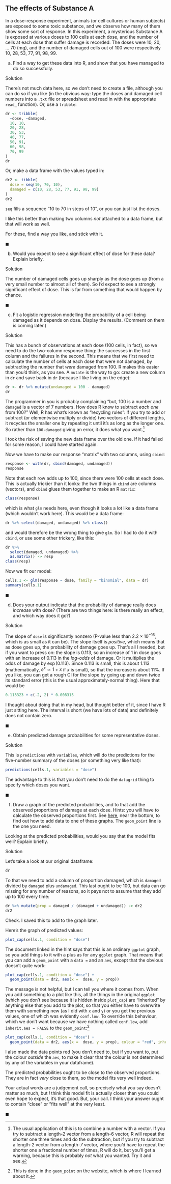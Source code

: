 ##  The effects of Substance A


 In a dose-response experiment, animals (or
cell cultures or human subjects) are exposed to some toxic substance,
and we observe how many of them show some sort of response. In this
experiment, a mysterious Substance A is exposed at various doses to
100 cells at each dose, and the number of cells at each dose that
suffer damage is recorded. The doses were 10, 20, ... 70 (mg), and
the number of damaged cells out of 100 were respectively 10, 28, 53,
77, 91, 98, 99.



(a) Find a way to get these data into R, and show that you have
managed to do so successfully.


Solution


There's not much data here, so we don't need to create a file,
although you can do so if you like (in the obvious way: type the
doses and damaged cell numbers into a `.txt` file or
spreadsheet and read in with the appropriate `read_`
function). 
Or, use a `tribble`:
```r
dr <- tribble(
  ~dose, ~damaged,
  10, 10,
  20, 28,
  30, 53,
  40, 77,
  50, 91,
  60, 98,
  70, 99
)
dr
```

       
Or, make a data frame with the values typed in:

```r
dr2 <- tibble(
  dose = seq(10, 70, 10),
  damaged = c(10, 28, 53, 77, 91, 98, 99)
)
dr2
```

 

`seq` fills a sequence "10 to 70 in steps of 10", or you can
just list the doses.

I like this better than making two columns *not* attached to a
data frame, but that will work as well.

For these, find a way you like, and stick with it.

    

$\blacksquare$

(b) Would you expect to see a significant effect of dose for
these data?
Explain briefly.


Solution


The number of damaged cells goes up sharply as the dose goes up
(from a very small number to almost all of them). So I'd expect
to see a strongly significant effect of dose. This is far from
something that would happen by chance.
 

$\blacksquare$

(c) Fit a logistic regression modelling the probability of a
cell being damaged as it depends on dose. Display the
results. (Comment on them is coming later.)


Solution


This has a bunch of observations at each dose (100 cells, in
fact), so we need to do the two-column response thing: the
successes in the first column and the failures in the
second. This means that we first need to calculate the number of
cells at each dose that were not damaged, by subtracting the
number that *were* damaged from 100. R makes this easier
than you'd think, as
you see. A `mutate` is the way to
go: create a new column in `dr` and save back in
`dr` (because I like living on the edge):
```r
dr <- dr %>% mutate(undamaged = 100 - damaged)
dr
```

       

The programmer in you is probably complaining "but, 100 is a number and `damaged` is a vector of 7 numbers. How does R know to subtract *each one* from 100?" Well, R has what's known as
"recycling rules": if you try to add or subtract (or elementwise
multiply or divide) two vectors of different lengths, it recycles the
smaller one by repeating it until it's as long as the longer one. So
rather than `100-damaged` giving an error, it does what you
want.^[The usual application of this is to combine a number  with a vector. If you try to subtract a length-2 vector from a  length-6 vector, R will repeat the shorter one three times and do  the subtraction, but if you try to subtract a length-2 vector from a length-*7* vector, where you'd have to repeat the shorter one a fractional number of times, R will do it, but you'll get a warning, because this is probably *not* what you wanted. Try it and see.]

I took the risk of saving the new data frame over the old one. If it
had failed for some reason, I could have started again.

Now we have to make our response "matrix" with two columns, using `cbind`:

```r
response <- with(dr, cbind(damaged, undamaged))
response
```

 

Note that each row adds up to 100, since there were 100 cells at each
dose. This is actually trickier than it looks: the two things in
`cbind` are columns (vectors), and `cbind` glues them
together to make an R `matrix`:

```r
class(response)
```

 

which is what `glm` needs here, even though it looks a lot like
a data frame (which wouldn't work here). This *would* be a data
frame:

```r
dr %>% select(damaged, undamaged) %>% class()
```

 

and would therefore be the wrong thing to give `glm`. So I had
to do it with `cbind`, or use some other trickery, like this:

```r
dr %>%
  select(damaged, undamaged) %>%
  as.matrix() -> resp
class(resp)
```

 

Now we fit our model:

```r
cells.1 <- glm(response ~ dose, family = "binomial", data = dr)
summary(cells.1)
```

 
    

$\blacksquare$

(d) Does your output indicate that the probability of damage
really does *increase* with dose? (There are two things here:
is there really an effect, and which way does it go?)


Solution


The slope of `dose` is significantly nonzero (P-value
less than $2.2 \times 10^{-16}$, which is as small as it can
be). The slope itself is *positive*, which means that as
dose goes up, the probability of damage goes up. 
That's all I needed, but if you want to press on: the slope is
0.113, so an increase of 1 in dose goes with an increase of
0.113 in the *log-odds* of damage. Or it multiplies the
odds of damage by $\exp(0.113)$. Since 0.113 is small, this is
about $1.113$ (mathematically, $e^x\simeq 1+x$ if $x$ is small),
so that the increase is about 11\%. 
If you like, you can get a rough CI for the slope by going up
and down twice its standard error (this is the usual
approximately-normal thing). Here that would be
```r
0.113323 + c(-2, 2) * 0.008315
```

       

I thought about doing that in my head, but thought better of it, since
I have R just sitting here. The interval is short (we have lots of
data) and definitely does not contain zero.
    

$\blacksquare$

(e) Obtain predicted damage probabilities for some representative doses. 


Solution

This is `predictions` with `variables`, which will do the predictions for the five-number summary of the doses (or something very like that):

```r
predictions(cells.1, variables = "dose")
```

The advantage to this is that you don't need to do the `datagrid` thing to specify which doses you want.

$\blacksquare$

(f) Draw a graph of the predicted probabilities, and to that add the observed proportions of damage at each dose. Hints: you will have to calculate the observed proportions first. See [here](https://vincentarelbundock.github.io/marginaleffects/articles/mfx01_predictions.html), near the bottom, to find out how to add data to one of these graphs. The `geom_point` line is the one you need.

Looking at  the predicted probabilities, would you say that
the model fits well? Explain briefly.


Solution

Let's take a look at our original dataframe:

```r
dr
```

To that we need to add a column of proportion damaged, which is `damaged` divided by `damaged` plus `undamaged`. This last ought to be 100, but data can go missing for any number of reasons, so it pays not to assume that they add up to 100 every time:

```r
dr %>% mutate(prop = damaged / (damaged + undamaged)) -> dr2
dr2
```

Check. I saved this to add to the graph later.

Here's the graph of predicted values:

```r
plot_cap(cells.1, condition = "dose")
```

The document linked in the hint says that this is an ordinary `ggplot` graph, so you add things to it with a plus as for any `ggplot` graph. That means that you can add a `geom_point` with a `data =` and an `aes`, except that the obvious doesn't quite work:

```r
plot_cap(cells.1, condition = "dose") +
  geom_point(data = dr2, aes(x =  dose, y = prop))
```

The message is not helpful, but I can tell you where it comes from. When you add something to a plot like this, all the things in the original `ggplot` (which you don't see because it is hidden inside `plot_cap`) are "inherited" by anything else that you add to the plot, so that you either have to overwrite them with something new (as I did with `x` and `y`) or you get the previous values, one of which was evidently `conf.low`. To override this behaviour, which we don't want because *we* have nothing called `conf.low`, add `inherit.aes = FALSE` to the `geom_point`:^[This is done in the `geom_point` on the website, which is where I learned about it.]

```r
plot_cap(cells.1, condition = "dose") +
  geom_point(data = dr2, aes(x =  dose, y = prop), colour = "red", inherit.aes = FALSE)
```

I also made the data points red (you don't need to, but if you want to, put the colour *outside* the `aes`, to make it clear that the colour is not determined by any of the variables in your dataframe).

The predicted
probabilities ought to be close to the observed proportions. They are in fact *very* close to them, so the model
fits very well indeed.

Your actual words are a judgement call, so precisely what you
say doesn't matter so much, but *I* think this model fit is
actually closer than you could even hope to expect, it's that
good. But, your call. I think your answer ought to contain
"close" or "fits well" at the very least. 
     
$\blacksquare$




